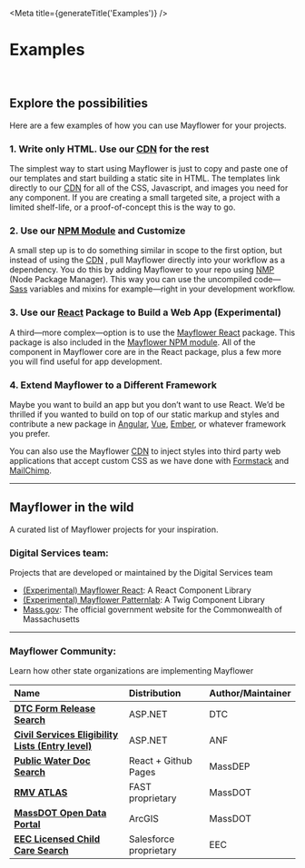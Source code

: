 

<Meta title={generateTitle('Examples')} />

# Examples

<br />

## Explore the possibilities

Here are a few examples of how you can use Mayflower for your projects.

### **1.** Write only HTML. Use our [CDN](https://unpkg.com/browse/@massds/mayflower@10.4.1) for the rest

The simplest way to start using Mayflower is just to copy and paste one of our templates and start building a static site in HTML. The templates link directly to our [CDN](https://unpkg.com/browse/@massds/mayflower@10.4.1) for all of the CSS, Javascript, and images you need for any component.  If you are creating a small targeted site, a project with a limited shelf-life, or a proof-of-concept this is the way to go.

### **2.** Use our [NPM Module](https://www.npmjs.com/package/@massds/mayflower) and Customize

A small step up is to do something similar in scope to the first option, but instead of using the [CDN](https://unpkg.com/browse/@massds/mayflower@10.4.1) , pull Mayflower directly into your workflow as a dependency. You do this by adding Mayflower to your repo using [NMP](https://www.npmjs.com/) (Node Package Manager). This way you can use the uncompiled code—[Sass](https://sass-lang.com/) variables and mixins for example—right in your development workflow.

### **3.** Use our [React](https://www.reactjs.com) Package to Build a Web App (Experimental)

A third—more complex—option is to use the [Mayflower React](https://mayflower.digital.mass.gov/react) package. This package is also included in the [Mayflower NPM module](https://www.npmjs.com/package/@massds/mayflower). All of the component in Mayflower core are in the React package, plus a few more you will find useful for app development.

### **4.** Extend Mayflower to a Different Framework

Maybe you want to build an app but you don’t want to use React. We’d be thrilled if you wanted to build on top of our static markup and styles and contribute a new package in [Angular](https://www.angularjs.org), [Vue](https://vuejs.org), [Ember](https://www.emberjs.org), or whatever framework you prefer.

You can also use the Mayflower [CDN](https://unpkg.com/browse/@massds/mayflower@10.4.1) to inject styles into third party web applications that accept custom CSS as we have done with [Formstack](https://www.formstack.com/) and [MailChimp](https://www.mailchimp.com).

---

## Mayflower in the wild

A curated list of Mayflower projects for your inspiration.

### Digital Services team:
Projects that are developed or maintained by the Digital Services team
- [(Experimental) Mayflower React](https://mayflower.digital.mass.gov/react): A React Component Library
- [(Experimental) Mayflower Patternlab](https://mayflower.digital.mass.gov/patternlab): A Twig Component Library
- [Mass.gov](https://www.mass.gov/): The official government website for the Commonwealth of Massachusetts

---

### Mayflower Community:
Learn how other state organizations are implementing Mayflower

| Name | Distribution | Author/Maintainer |
| :--- | :--- | :--- |
| [**DTC  Form Release Search**](https://services.oca.state.ma.us/dtc/frmReleasedCalendar.aspx) | ASP.NET | DTC | Mayflower inspired |
| [**Civil Services Eligibility Lists (Entry level)**](https://www.mass.gov/service-details/civil-service-eligible-lists) | ASP.NET | ANF | Mayflower as markup |
| [**Public Water Doc Search**](https://massgov.github.io/MassDEP/brp/dwp/pws-documents-search/build/%20) | React + Github Pages | MassDEP | Mayflower artifacts |
| [**RMV ATLAS**](https://atlas-myrmv.massdot.state.ma.us/myrmv/_/) | FAST proprietary | MassDOT | Mayflower inspired |
| [**MassDOT Open Data Portal**](https://geo-massdot.opendata.arcgis.com) | ArcGIS | MassDOT | Mayflower inspired |
| [**EEC Licensed Child Care Search**](https://eeclead.force.com/EEC_ChildCareSearch) | Salesforce proprietary | EEC | Mayflower inspired |
